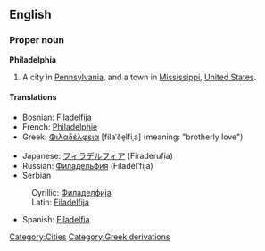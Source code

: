 ==English==

===Proper noun===
{{wikipedia}}
'''Philadelphia'''

# A city in [[Pennsylvania]], and a town in [[Mississippi]], [[United States]].

====Translations====
{{top}}
*Bosnian: [[Filadelfija#Bosnian|Filadelfija]] {{f}}
*French: [[Philadelphie]]
*Greek: [[Φιλαδέλφεια]] [filaˈðe̞lfiˌa] (meaning: "brotherly love") {{f}}
{{mid}}
*Japanese: [[フィラデルフィア]] (Firaderufia)
*Russian: [[Филадельфия]] (Filadél’fija) {{f}}
*Serbian
:Cyrillic: [[Филаделфија#Serbian|Филаделфија]] {{f}}
:Latin: [[Filadelfija#Serbian|Filadelfija]] {{f}}
*Spanish: [[Filadelfia]] {{f}}
{{bottom}}

[[Category:Cities]]
[[Category:Greek derivations]]